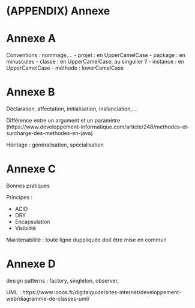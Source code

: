 # (APPENDIX) Annexe {-#annexe} 

# Annexe A

Conventions : nommage,...
    - projet : en UpperCamelCase
    - package : en minuscules
    - classe : en UpperCamelCase, au singulier ?
    - instance : en UpperCamelCase
    - méthode : lowerCamelCase


# Annexe B

Déclaration, affectation, initialisation, instanciation,....

Différence entre un argument et un paramètre (https://www.developpement-informatique.com/article/248/methodes-et-surcharge-des-methodes-en-java)

Héritage : généralisation, spécialisation

# Annexe C

Bonnes pratiques

Principes : 

  - ACID  
  - DRY  
  - Encapsulation 
  - Visibilité  

Maintenabilité : toute ligne duppliquée doit être mise en commun

# Annexe D

design patterns : factory, singleton, observer, 

UML : https://www.ionos.fr/digitalguide/sites-internet/developpement-web/diagramme-de-classes-uml/